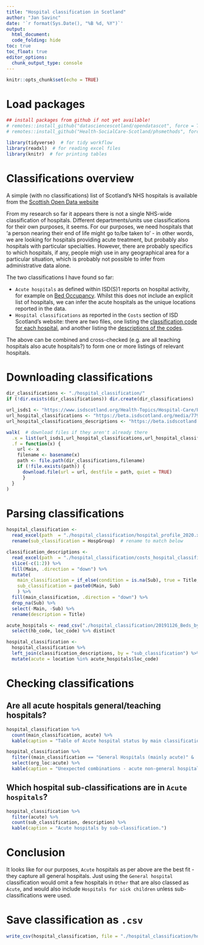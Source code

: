 ```yaml
---
title: "Hospital classification in Scotland"
author: "Jan Savinc"
date: '`r format(Sys.Date(), "%B %d, %Y")`'
output: 
  html_document:
  code_folding: hide
toc: true
toc_float: true
editor_options: 
  chunk_output_type: console
---
```

  
```r
knitr::opts_chunk$set(echo = TRUE)
```


# Load packages

```r
## install packages from github if not yet available!
# remotes::install_github("datasciencescotland/opendatascot", force = TRUE)
# remotes::install_github("Health-SocialCare-Scotland/phsmethods", force = TRUE)

library(tidyverse)  # for tidy workflow
library(readxl)  # for reading excel files
library(knitr)  # for printing tables
```


# Classifications overview

A simple (with no classifications) list of Scotland's NHS hospitals is available from the [Scottish Open Data website]("https://www.opendata.nhs.scot/dataset/cbd1802e-0e04-4282-88eb-d7bdcfb120f0/resource/c698f450-eeed-41a0-88f7-c1e40a568acc/download/current-hospital_flagged20210506.csv")

From my research so far it appears there is not a single NHS-wide classification of hospitals. Different departments/units use classifications for their own purposes, it seems. For our purposes, we need hospitals that 'a person nearing their end of life might go to/be taken to' - in other words, we are looking for hospitals providing acute treatment, but probably also hospitals with particular specialties. However, there are probably specifics to which hospitals, if any, people migh use in any geographical area for a particular situation, which is probably not possible to infer from administrative data alone.

The two classifications I have found so far:

* `Acute hospitals` as defined within ISD(S)1 reports on hospital activity, for example on [Bed Occupancy]("https://www.isdscotland.org/Health-Topics/Hospital-Care/Publications/2019-11-26/Acute-Hospital-Publication/data-files/docs/20191126_Beds_by_Health_Board_of_Treatment_and_Specialty.csv"). Whilst this does not include an explicit list of hospitals, we can infer the acute hospitals as the unique locations reported in the data.
* `Hospital classifications` as reported in the `Costs` section of ISD Scotland's website: there are two files, one listing the [classification code for each hospital]("https://beta.isdscotland.org/media/7790/hospital_profile_2020.xlsx"), and another listing the [descriptions of the codes]("https://beta.isdscotland.org/media/7786/costs_hospital_classification_2020.xlsx).


The above can be combined and cross-checked (e.g. are all teaching hospitals also acute hospitals?) to form one or more listings of relevant hospitals.

# Downloading classifications

```r
dir_classifications <- "./hospital_classification/"
if (!dir.exists(dir_classifications)) dir.create(dir_classifications)

url_isds1 <- "https://www.isdscotland.org/Health-Topics/Hospital-Care/Publications/2019-11-26/Acute-Hospital-Publication/data-files/docs/20191126_Beds_by_Health_Board_of_Treatment_and_Specialty.csv"
url_hospital_classifications <- "https://beta.isdscotland.org/media/7790/hospital_profile_2020.xlsx"
url_hospital_classifications_descriptions <- "https://beta.isdscotland.org/media/7786/costs_hospital_classification_2020.xlsx"

walk(  # download files if they aren't already there
  .x = list(url_isds1,url_hospital_classifications,url_hospital_classifications_descriptions),
  .f = function(x) {
    url <- x
    filename <- basename(x)
    path <- file.path(dir_classifications,filename)
    if (!file.exists(path)) {
      download.file(url = url, destfile = path, quiet = TRUE)
      }
  }
)
```


# Parsing classifications

```r
hospital_classification <- 
  read_excel(path  = "./hospital_classification/hospital_profile_2020.xlsx", sheet = 1) %>%
  rename(sub_classification = HospGroup)  # rename to match below

classification_descriptions <- 
  read_excel(path  = "./hospital_classification/costs_hospital_classification_2020.xlsx", sheet = 1, skip = 2) %>% 
  slice(-c(1:2)) %>%
  fill(Main, .direction = "down") %>%
  mutate(
    main_classification = if_else(condition = is.na(Sub), true = Title, false = NA_character_),
    sub_classification = paste0(Main, Sub)
    ) %>%
  fill(main_classification, .direction = "down") %>%
  drop_na(Sub) %>%
  select(-Main, -Sub) %>%
  rename(description = Title)

acute_hospitals <- read_csv("./hospital_classification/20191126_Beds_by_Health_Board_of_Treatment_and_Specialty.csv") %>%
  select(hb_code, loc_code) %>% distinct

hospital_classification <-
  hospital_classification %>%
  left_join(classification_descriptions, by = "sub_classification") %>%
  mutate(acute = location %in% acute_hospitals$loc_code)
```


# Checking classifications

## Are all acute hospitals general/teaching hospitals?

```r
hospital_classification %>%
  count(main_classification, acute) %>%
  kable(caption = "Table of Acute hospital status by main classification.")

hospital_classification %>%
  filter((main_classification == "General Hospitals (mainly acute)" & !acute) | (main_classification == "Other" & acute)) %>%
  select(org_loc:acute) %>%
  kable(caption = "Unexpected combinations - acute non-general hospitals, and general non-acute hospitals.")
```

## Which hospital sub-classifications are in `Acute hospitals`?

```r
hospital_classification %>%
  filter(acute) %>%
  count(sub_classification, description) %>%
  kable(caption = "Acute hospitals by sub-classification.")
```


# Conclusion

It looks like for our purposes, `Acute` hospitals as per above are the best fit - they capture all general hospitals. Just using the `General hospital` classification would omit a few hospitals in `Other` that are also classed as `Acute`, and would also include `Hospitals for sick children` unless  sub-classifications were used.


# Save classification as `.csv`

```r
write_csv(hospital_classification, file = "./hospital_classification/hospital_classification.csv")
```